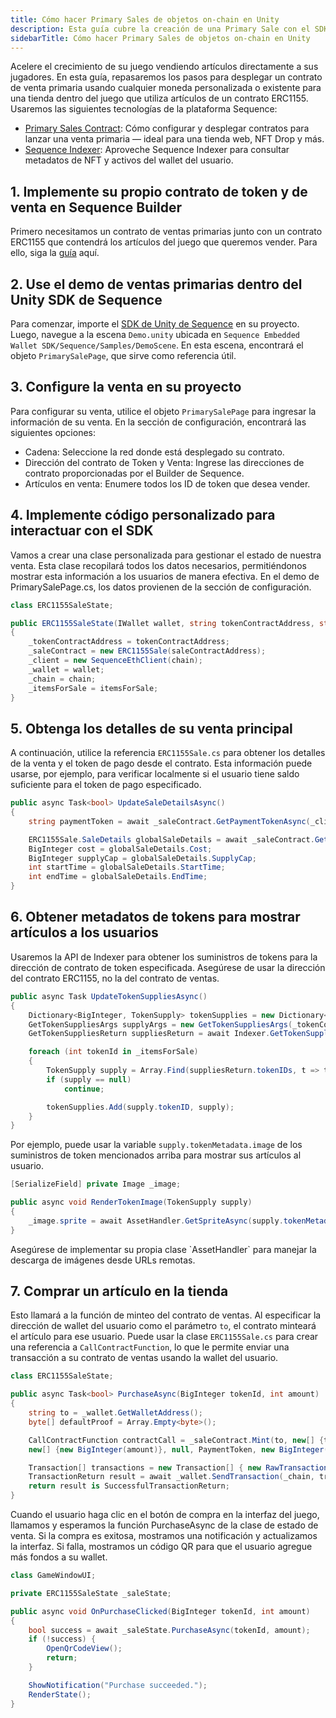 ```yaml
---
title: Cómo hacer Primary Sales de objetos on-chain en Unity
description: Esta guía cubre la creación de una Primary Sale con el SDK de Unity de Sequence.
sidebarTitle: Cómo hacer Primary Sales de objetos on-chain en Unity
---
```


Acelere el crecimiento de su juego vendiendo artículos directamente a sus jugadores. En esta guía, repasaremos los pasos para desplegar un contrato de venta primaria usando cualquier moneda personalizada o existente para una tienda dentro del juego que utiliza artículos de un contrato ERC1155. Usaremos las siguientes tecnologías de la plataforma Sequence:
- [Primary Sales Contract](/solutions/collectibles/contracts/deploy-primary-sales-contract/): Cómo configurar y desplegar contratos para lanzar una venta primaria — ideal para una tienda web, NFT Drop y más.
- [Sequence Indexer](/solutions/builder/indexer): Aproveche Sequence Indexer para consultar metadatos de NFT y activos del wallet del usuario.

## 1. Implemente su propio contrato de token y de venta en Sequence Builder
Primero necesitamos un contrato de ventas primarias junto con un contrato ERC1155 que contendrá los artículos del juego que queremos vender.
Para ello, siga la [guía](/solutions/collectibles/contracts/deploy-primary-sales-contract) aquí.

## 2. Use el demo de ventas primarias dentro del Unity SDK de Sequence
Para comenzar, importe el [SDK de Unity de Sequence](https://github.com/0xsequence/sequence-unity/releases) en su proyecto.
Luego, navegue a la escena `Demo.unity` ubicada en `Sequence Embedded Wallet SDK/Sequence/Samples/DemoScene`.
En esta escena, encontrará el objeto `PrimarySalePage`, que sirve como referencia útil.

## 3. Configure la venta en su proyecto
Para configurar su venta, utilice el objeto `PrimarySalePage` para ingresar la información de su venta.
En la sección de configuración, encontrará las siguientes opciones:
- Cadena: Seleccione la red donde está desplegado su contrato.
- Dirección del contrato de Token y Venta: Ingrese las direcciones de contrato proporcionadas por el Builder de Sequence.
- Artículos en venta: Enumere todos los ID de token que desea vender.

## 4. Implemente código personalizado para interactuar con el SDK
Vamos a crear una clase personalizada para gestionar el estado de nuestra venta. Esta clase recopilará todos los datos necesarios,
permitiéndonos mostrar esta información a los usuarios de manera efectiva.
En el demo de PrimarySalePage.cs, los datos provienen de la sección de configuración.

```csharp
class ERC1155SaleState;

public ERC1155SaleState(IWallet wallet, string tokenContractAddress, string saleContractAddress, Chain chain, int[] itemsForSale)
{
    _tokenContractAddress = tokenContractAddress;
    _saleContract = new ERC1155Sale(saleContractAddress);
    _client = new SequenceEthClient(chain);
    _wallet = wallet;
    _chain = chain;
    _itemsForSale = itemsForSale;
}
```

## 5. Obtenga los detalles de su venta principal
A continuación, utilice la referencia `ERC1155Sale.cs` para obtener los detalles de la venta y el token de pago desde el contrato.
Esta información puede usarse, por ejemplo, para verificar localmente si el usuario tiene saldo suficiente para el token de pago especificado.

```csharp
public async Task<bool> UpdateSaleDetailsAsync()
{
    string paymentToken = await _saleContract.GetPaymentTokenAsync(_client);

    ERC1155Sale.SaleDetails globalSaleDetails = await _saleContract.GetGlobalSaleDetailsAsync(_client);
    BigInteger cost = globalSaleDetails.Cost;
    BigInteger supplyCap = globalSaleDetails.SupplyCap;
    int startTime = globalSaleDetails.StartTime;
    int endTime = globalSaleDetails.EndTime;
}
```

## 6. Obtener metadatos de tokens para mostrar artículos a los usuarios
Usaremos la API de Indexer para obtener los suministros de tokens para la dirección de contrato de token especificada.
Asegúrese de usar la dirección del contrato ERC1155, no la del contrato de ventas.

```csharp
public async Task UpdateTokenSuppliesAsync()
{
    Dictionary<BigInteger, TokenSupply> tokenSupplies = new Dictionary<BigInteger, TokenSupply>();
    GetTokenSuppliesArgs supplyArgs = new GetTokenSuppliesArgs(_tokenContractAddress, true);
    GetTokenSuppliesReturn suppliesReturn = await Indexer.GetTokenSupplies((int) _chain, supplyArgs);

    foreach (int tokenId in _itemsForSale)
    {
        TokenSupply supply = Array.Find(suppliesReturn.tokenIDs, t => t.tokenID == tokenId);
        if (supply == null)
            continue;

        tokenSupplies.Add(supply.tokenID, supply);
    }
}
```

Por ejemplo, puede usar la variable `supply.tokenMetadata.image` de los suministros de token mencionados arriba
para mostrar sus artículos al usuario.

```csharp
[SerializeField] private Image _image;

public async void RenderTokenImage(TokenSupply supply)
{
    _image.sprite = await AssetHandler.GetSpriteAsync(supply.tokenMetadata.image);
}
```

<Warning>
  Asegúrese de implementar su propia clase `AssetHandler` para manejar la descarga de imágenes desde URLs remotas.
</Warning>

## 7. Comprar un artículo en la tienda
Esto llamará a la función de minteo del contrato de ventas. Al especificar la dirección de wallet del usuario como el parámetro `to`,
el contrato minteará el artículo para ese usuario. Puede usar la clase `ERC1155Sale.cs` para crear una referencia a `CallContractFunction`,
lo que le permite enviar una transacción a su contrato de ventas usando la wallet del usuario.

```csharp
class ERC1155SaleState;

public async Task<bool> PurchaseAsync(BigInteger tokenId, int amount)
{
    string to = _wallet.GetWalletAddress();
    byte[] defaultProof = Array.Empty<byte>();

    CallContractFunction contractCall = _saleContract.Mint(to, new[] {tokenId},
    new[] {new BigInteger(amount)}, null, PaymentToken, new BigInteger(1), defaultProof);

    Transaction[] transactions = new Transaction[] { new RawTransaction(contractCall) };
    TransactionReturn result = await _wallet.SendTransaction(_chain, transactions);
    return result is SuccessfulTransactionReturn;
}
```

Cuando el usuario haga clic en el botón de compra en la interfaz del juego, llamamos y esperamos la función PurchaseAsync de la clase de estado de venta.
Si la compra es exitosa, mostramos una notificación y actualizamos la interfaz.
Si falla, mostramos un código QR para que el usuario agregue más fondos a su wallet.

```csharp
class GameWindowUI;

private ERC1155SaleState _saleState;

public async void OnPurchaseClicked(BigInteger tokenId, int amount)
{
    bool success = await _saleState.PurchaseAsync(tokenId, amount);
    if (!success) {
        OpenQrCodeView();
        return;
    }

    ShowNotification("Purchase succeeded.");
    RenderState();
}
```